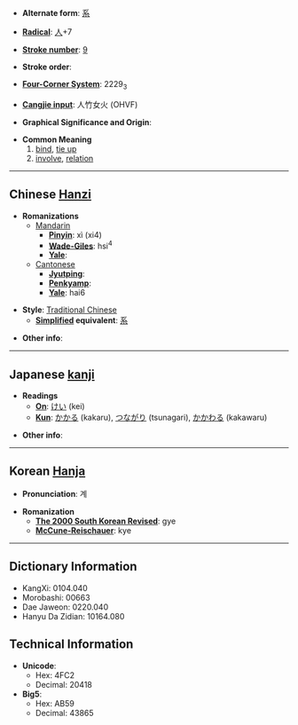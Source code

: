 * '''Alternate form''': [[系]]

* '''[[Wiktionary:Chinese radical index| Radical]]''': [[Wiktionary:Chinese radical index 人|人]]+7

* '''[[Wiktionary:Chinese total strokes index|Stroke number]]''': [[Wiktionary:Chinese total strokes index 9|9]]

* '''Stroke order''': 

* '''[[Wiktionary:Chinese four corner index|Four-Corner System]]''': 2229<sub>3</sub>

* '''[[Wiktionary:Chinese Cangjie index|Cangjie input]]''': 人竹女火 (OHVF)

* '''Graphical Significance and Origin''': 

* '''Common Meaning'''
*#[[bind]], [[tie up]]
*# [[involve]], [[relation]]

----

== Chinese [[Hanzi]] ==

* '''Romanizations'''
** [[Mandarin]]
*** '''[[Pinyin]]''': xì (xi4)
*** '''[[Wade-Giles]]''': hsi<sup>4</sup>
*** '''[[Yale]]''': 
**[[Cantonese]]
***'''[[Jyutping]]''':
***'''[[Penkyamp]]''': 
***'''[[Yale]]''': hai6

* '''Style''': [[Traditional Chinese]] 
** '''[[Simplified Chinese|Simplified]] equivalent''': [[系]]

* '''Other info''': 

----

== Japanese [[kanji]] ==

* '''Readings'''
** '''[[On]]''': [[けい]] (kei)
** '''[[Kun]]''': [[かかる]] (kakaru), [[つながり]] (tsunagari), [[かかわる]] (kakawaru)

* '''Other info''':  

----

== Korean [[Hanja]] ==

* '''Pronunciation''': 계

* '''Romanization'''
** '''[[The 2000 South Korean Revised Romanization|The 2000 South Korean Revised]]''': gye
** '''[[McCune-Reischauer]]''': kye

----

== Dictionary Information ==

* KangXi: 0104.040
* Morobashi: 00663
* Dae Jaweon: 0220.040
* Hanyu Da Zidian: 10164.080

== Technical Information ==

* '''Unicode''':
** Hex: 4FC2
** Decimal: 20418
* '''Big5''':
** Hex: AB59
** Decimal: 43865